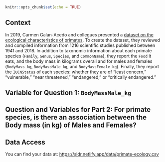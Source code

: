 

```r
knitr::opts_chunk$set(echo = TRUE)
```

## Context

In 2019, Carmen Galan-Acedo and collegues presented a [dataset on the ecological characteristics of primates](https://zenodo.org/record/2600338#.YJOLeWZKhsZ). To create the dataset, they reviewed and compiled information from 1216 scientific studies published between 1941 and 2018. In addition to taxonomic information about each primate species (`Family`, `Genus`, `Species`, and `CommonName`), they report the `Food` it eats, and the body mass in kilograms overall and for males and females (`BodyMass_kg`, `BodyMassMale_kg`, and `BodyMassFemale_kg`). Finally, they report the `IUCNStatus` of each species: whether they are of "least concern," "vulnerable," "near threatened," "endangered," or "critically endangered."

## Variable for Question 1: `BodyMassMale_kg`

## Question and Variables for Part 2: For primate species, is there an association between the Body mass (in kg) of Males and Females?

## Data Access

You can find your data at: <https://sldr.netlify.app/data/primate-ecology.csv>

<!-- ## Notes -->
